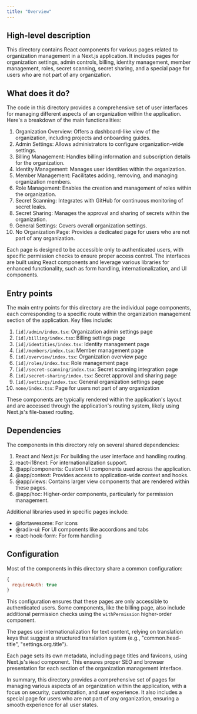 ```yaml
---
title: "Overview"
---
```


## High-level description
This directory contains React components for various pages related to organization management in a Next.js application. It includes pages for organization settings, admin controls, billing, identity management, member management, roles, secret scanning, secret sharing, and a special page for users who are not part of any organization.

## What does it do?
The code in this directory provides a comprehensive set of user interfaces for managing different aspects of an organization within the application. Here's a breakdown of the main functionalities:

1. Organization Overview: Offers a dashboard-like view of the organization, including projects and onboarding guides.
2. Admin Settings: Allows administrators to configure organization-wide settings.
3. Billing Management: Handles billing information and subscription details for the organization.
4. Identity Management: Manages user identities within the organization.
5. Member Management: Facilitates adding, removing, and managing organization members.
6. Role Management: Enables the creation and management of roles within the organization.
7. Secret Scanning: Integrates with GitHub for continuous monitoring of secret leaks.
8. Secret Sharing: Manages the approval and sharing of secrets within the organization.
9. General Settings: Covers overall organization settings.
10. No Organization Page: Provides a dedicated page for users who are not part of any organization.

Each page is designed to be accessible only to authenticated users, with specific permission checks to ensure proper access control. The interfaces are built using React components and leverage various libraries for enhanced functionality, such as form handling, internationalization, and UI components.

## Entry points
The main entry points for this directory are the individual page components, each corresponding to a specific route within the organization management section of the application. Key files include:

1. `[id]/admin/index.tsx`: Organization admin settings page
2. `[id]/billing/index.tsx`: Billing settings page
3. `[id]/identities/index.tsx`: Identity management page
4. `[id]/members/index.tsx`: Member management page
5. `[id]/overview/index.tsx`: Organization overview page
6. `[id]/roles/index.tsx`: Role management page
7. `[id]/secret-scanning/index.tsx`: Secret scanning integration page
8. `[id]/secret-sharing/index.tsx`: Secret approval and sharing page
9. `[id]/settings/index.tsx`: General organization settings page
10. `none/index.tsx`: Page for users not part of any organization

These components are typically rendered within the application's layout and are accessed through the application's routing system, likely using Next.js's file-based routing.

## Dependencies
The components in this directory rely on several shared dependencies:

1. React and Next.js: For building the user interface and handling routing.
2. react-i18next: For internationalization support.
3. @app/components: Custom UI components used across the application.
4. @app/context: Provides access to application-wide context and hooks.
5. @app/views: Contains larger view components that are rendered within these pages.
6. @app/hoc: Higher-order components, particularly for permission management.

Additional libraries used in specific pages include:

- @fortawesome: For icons
- @radix-ui: For UI components like accordions and tabs
- react-hook-form: For form handling

## Configuration
Most of the components in this directory share a common configuration:

```javascript
{
  requireAuth: true
}
```

This configuration ensures that these pages are only accessible to authenticated users. Some components, like the billing page, also include additional permission checks using the `withPermission` higher-order component.

The pages use internationalization for text content, relying on translation keys that suggest a structured translation system (e.g., "common.head-title", "settings.org.title").

Each page sets its own metadata, including page titles and favicons, using Next.js's `Head` component. This ensures proper SEO and browser presentation for each section of the organization management interface.

In summary, this directory provides a comprehensive set of pages for managing various aspects of an organization within the application, with a focus on security, customization, and user experience. It also includes a special page for users who are not part of any organization, ensuring a smooth experience for all user states.